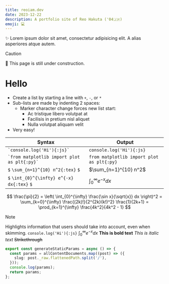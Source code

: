 ```yaml
---
title: reoiam.dev
date: 2023-12-22
description: A portfolio site of Reo Hakuta ('04🇯🇵)
emoji: 💻
---
```


✨ Lorem ipsum dolor sit amet, consectetur adipisicing elit. A alias asperiores atque autem.

> [!CAUTION]  
> 🚧 This page is still under construction.

# Hello

- Create a list by starting a line with `+`, `-`, or `*`
- Sub-lists are made by indenting 2 spaces:
  - Marker character change forces new list start:
    - Ac tristique libero volutpat at
    * Facilisis in pretium nisl aliquet
    - Nulla volutpat aliquam velit
- Very easy!

| Syntax                                          | Output                                    |
| ----------------------------------------------- | ----------------------------------------- |
| `` `console.log('Hi'){:js}` ``                  | `console.log('Hi'){:js}`                  |
| `` `from matplotlib import plot as plt{:py}` `` | `from matplotlib import plot as plt{:py}` |
| `$` `\sum_{n=1}^{10} n^2{:tex}` `$`             | $\sum_{n=1}^{10} n^2$                     |
| `$` `\int_{0}^{\infty} e^{-x} dx{:tex}` `$`     | $\int_{0}^{\infty} e^{-x} dx$             |

$$
  \frac{\pi}{2} =
  \left( \int_{0}^{\infty} \frac{\sin x}{\sqrt{x}} dx \right)^2 =
  \sum_{k=0}^{\infty} \frac{(2k)!}{2^{2k}(k!)^2} \frac{1}{2k+1} =
  \prod_{k=1}^{\infty} \frac{4k^2}{4k^2 - 1}
$$

> [!NOTE]  
> Highlights information that users should take into account, even when skimming.
> `console.log('Hi'){:js}` $\int_{0}^{\infty} e^{-x} dx$ **This is bold text** _This is italic text_ ~~Strikethrough~~

```ts showLineNumbers
export const generateStaticParams = async () => {
  const params = allContentDocuments.map((post) => ({
    slug: post._raw.flattenedPath.split('/'),
  }));
  console.log(params);
  return params;
};
```
